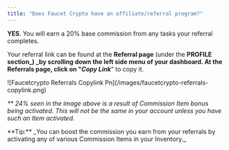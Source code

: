 ```yaml
---
title: "Does Faucet Crypto have an affiliate/referral program?"
---
```


**YES**. You will earn a 20% base commission from any tasks your referral completes.

Your referral link can be found at the **Referral page** (under the **PROFILE section_) _**by scrolling down the left side menu of your dashboard. At the Referrals page, click on "**_Copy Link_**" to copy it.

<Frame>
  ![Faucetcrypto Referrals Copylink Pn](/images/faucetcrypto-referrals-copylink.png)
</Frame>

_\*\* 24% seen in the image above is a result of Commission Item bonus being activated. This will not be the same in your account unless you have such an Item activated._

<Note>
  **Tip:** _You can boost the commission you earn from your referrals by activating any of various Commission Items in your Inventory._
</Note>